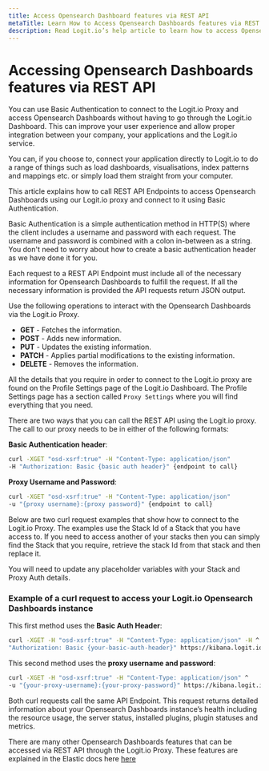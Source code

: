 ```yaml
---
title: Access Opensearch Dashboard features via REST API
metaTitle: Learn How to Access Opensearch Dashboards features via REST API
description: Read Logit.io’s help article to learn how to access Opensearch Dashboards features via REST API.
---
```


# Accessing Opensearch Dashboards features via REST API

You can use Basic Authentication to connect to the Logit.io Proxy and access Opensearch Dashboards without having to go 
through the Logit.io Dashboard. This can improve your user experience and allow proper integration between your company, your applications 
and the Logit.io service.

You can, if you choose to, connect your application directly to Logit.io to do a range of things such as load dashboards, visualisations, 
index patterns and mappings etc. or simply load them straight from your computer. 

This article explains how to call REST API Endpoints to access Opensearch Dashboards using our Logit.io proxy and connect to it using Basic 
Authentication.

<Callout type="info">
    Basic Authentication is a simple authentication method in HTTP(S) where the client includes a username and password with each request. 
    The username and password is combined with a colon in-between as a string. You don't need to worry about how to create a basic authentication 
    header as we have done it for you.
</Callout>

Each request to a REST API Endpoint must include all of the necessary information for Opensearch Dashboards to fulfill the request. If all the necessary 
information is provided the API requests return JSON output.

Use the following operations to interact with the Opensearch Dashboards via the Logit.io Proxy.

* __GET__ - Fetches the information.
* __POST__ - Adds new information.
* __PUT__ - Updates the existing information.
* __PATCH__ - Applies partial modifications to the existing information.
* __DELETE__ - Removes the information.

All the details that you require in order to connect to the Logit.io proxy are found on the Profile Settings page of the Logit.io Dashboard. 
The Profile Settings page has a section called `Proxy Settings` where you will find everything that you need.

There are two ways that you can call the REST API using the Logit.io proxy. The call to our proxy needs to be in either of the following formats:

__Basic Authentication header__:

```bash
curl -XGET "osd-xsrf:true" -H "Content-Type: application/json" 
-H "Authorization: Basic {basic auth header}" {endpoint to call}
```

__Proxy Username and Password__:

```bash
curl -XGET "osd-xsrf:true" -H "Content-Type: application/json" 
-u "{proxy username}:{proxy password}" {endpoint to call}
```

Below are two curl request examples that show how to connect to the Logit.io Proxy. The examples use the Stack Id of a Stack that you have access to. 
If you need to access another of your stacks then you can simply find the Stack that you require, retrieve the stack Id from that stack and then 
replace it. 

<Callout type="warning">
    You will need to update any placeholder variables with your
    Stack and Proxy Auth details.
</Callout>

### Example of a curl request to access your Logit.io Opensearch Dashboards instance

This first method uses the __Basic Auth Header__:

```bash copy
curl -XGET -H "osd-xsrf:true" -H "Content-Type: application/json" -H ^
"Authorization: Basic {your-basic-auth-header}" https://kibana.logit.io/s/{your-logstack-id}/api/status
```

This second method uses the __proxy username and password__:

```bash copy
curl -XGET -H "osd-xsrf:true" -H "Content-Type: application/json" ^
-u "{your-proxy-username}:{your-proxy-password}" https://kibana.logit.io/s/{your-logstack-id}/api/status
```

Both curl requests call the same API Endpoint. This request returns detailed information about your Opensearch Dashboards instance’s health including the 
resource usage, the server status, installed plugins, plugin statuses and metrics.

There are many other Opensearch Dashboards features that can be accessed via REST API through the Logit.io Proxy. These features are explained in the 
Elastic docs here [here](https://opensearch.org/docs/latest/api-reference/)